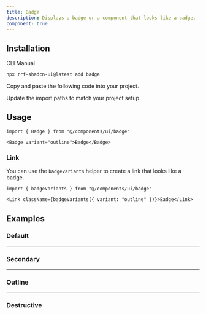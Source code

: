 ```yaml
---
title: Badge
description: Displays a badge or a component that looks like a badge.
component: true
---
```


<ComponentPreview name="badge-demo" description="A badge" />

## Installation

<Tabs defaultValue="cli">

<TabsList>
  <TabsTrigger value="cli">CLI</TabsTrigger>
  <TabsTrigger value="manual">Manual</TabsTrigger>
</TabsList>
<TabsContent value="cli">

```bash
npx rrf-shadcn-ui@latest add badge
```

</TabsContent>

<TabsContent value="manual">

<Steps>

<Step>Copy and paste the following code into your project.</Step>

<ComponentSource name="badge" />

<Step>Update the import paths to match your project setup.</Step>

</Steps>

</TabsContent>

</Tabs>

## Usage

```tsx
import { Badge } from "@/components/ui/badge"
```

```tsx
<Badge variant="outline">Badge</Badge>
```

### Link

You can use the `badgeVariants` helper to create a link that looks like a badge.

```tsx
import { badgeVariants } from "@/components/ui/badge"
```

```tsx
<Link className={badgeVariants({ variant: "outline" })}>Badge</Link>
```

## Examples

### Default

<ComponentPreview name="badge-demo" description="A badge" />

---

### Secondary

<ComponentPreview
  name="badge-secondary"
  description="A badge using secondary as variant."
/>

---

### Outline

<ComponentPreview
  name="badge-outline"
  description="A badge using outline as variant."
/>

---

### Destructive

<ComponentPreview name="badge-destructive" description="A destructive badge." />
